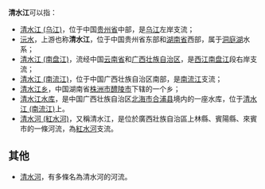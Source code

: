 '''清水江'''可以指：
*[[清水江_(乌江)|清水江 (乌江)]]，位于中国[[贵州省|贵州省]]中部，是[[乌江|乌江]]左岸支流；
*[[沅水|沅水]]，上游也称'''清水江'''，位于中国贵州省东部和[[湖南省|湖南省]]西部，属于[[洞庭湖|洞庭湖]]水系；
*[[清水江_(南盘江)|清水江 (南盘江)]]，流经中国[[云南省|云南省]]和[[广西壮族自治区|广西壮族自治区]]，是[[西江|西江]][[南盘江|南盘江]]段右岸支流；
*[[清水江_(南流江)|清水江 (南流江)]]，位于中国广西壮族自治区南部，是[[南流江|南流江]]支流；
*[[清水江乡|清水江乡]]，中国湖南省[[株洲市|株洲市]][[醴陵市|醴陵市]]下辖的一个乡；
*[[清水江水库|清水江水库]]，是中国广西壮族自治区[[北海市|北海市]][[合浦县|合浦县]]境内的一座水库，位于[[清水江_(南流江)|清水江 (南流江)]]上。
*[[清水河_(紅水河)|清水河 (紅水河)]]，又稱清水江，是位於廣西壯族自治區上林縣、賓陽縣、來賓市的一條河流，為[[紅水河|紅水河]]支流。

==其他==
*[[清水河|清水河]]，有多條名為清水河的河流。
{{disambig|Q|Cat=三字地名消歧义}}